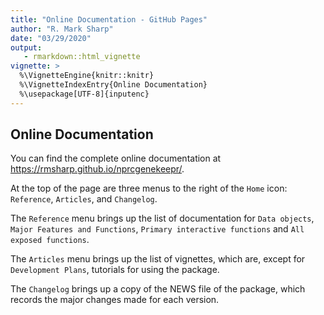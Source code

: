 ```yaml
---
title: "Online Documentation - GitHub Pages"
author: "R. Mark Sharp"
date: "03/29/2020"
output: 
   - rmarkdown::html_vignette
vignette: >
  %\VignetteEngine{knitr::knitr}
  %\VignetteIndexEntry{Online Documentation}
  %\usepackage[UTF-8]{inputenc}
---
```

## Online Documentation

You can find the complete online documentation at [https://rmsharp.github.io/nprcgenekeepr/](https://rmsharp.github.io/nprcgenekeepr/).

At the top of the page are three menus to the right of the `Home` icon: 
`Reference`, `Articles`, and `Changelog`.

The `Reference` menu brings up the list of documentation for `Data objects`, 
`Major Features and Functions`, `Primary interactive functions` and 
`All exposed functions`.

The `Articles` menu brings up the list of vignettes, which are, except for
`Development Plans`, tutorials for using the package.

The `Changelog` brings up a copy of the NEWS file of the package, which records
the major changes made for each version.

